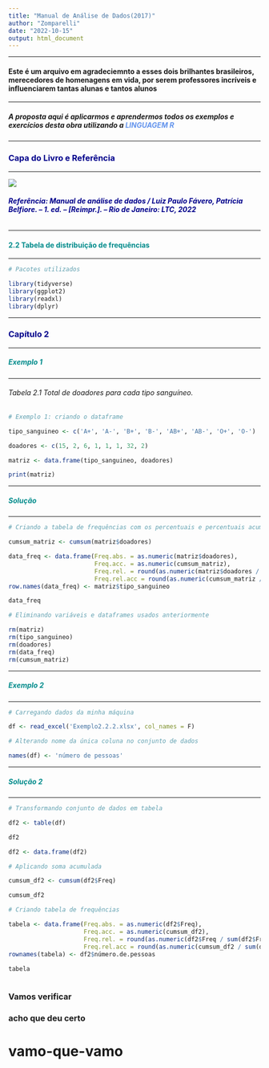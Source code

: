 ```yaml
---
title: "Manual de Análise de Dados(2017)"
author: "Zomparelli"
date: "2022-10-15"
output: html_document
---
```

---

#### Este é um arquivo em agradeciemnto a esses dois brilhantes brasileiros, merecedores de homenagens em vida, por serem professores incríveis e influenciarem tantas alunas e tantos alunos

---

##### A proposta aqui é aplicarmos e aprendermos todos os exemplos e exercícios desta obra utilizando a <span style = 'color: cornflowerblue'>**LINGUAGEM R**</span>

---

### <span style = 'color: darkblue'>**Capa do Livro e Referência**</span>

---

![](capa_manual.png)

###### <span style = 'color: darkblue'>**Referência: Manual de análise de dados / Luiz Paulo Fávero, Patrícia Belfiore. – 1. ed. – [Reimpr.]. – Rio de Janeiro: LTC, 2022** </span>

---

#### <span style='color:darkcyan'>**2.2 Tabela de distribuição de frequências**</span>

---

```r

# Pacotes utilizados

library(tidyverse)
library(ggplot2)
library(readxl)
library(dplyr)


```

---

### <span style = 'color: darkblue'>**Capítulo 2**</span>

---

##### <span style = 'color: darkcyan'>**Exemplo 1**</span>

---

###### Tabela 2.1 Total de doadores para cada tipo sanguíneo.

```r

# Exemplo 1: criando o dataframe

tipo_sanguineo <- c('A+', 'A-', 'B+', 'B-', 'AB+', 'AB-', 'O+', 'O-')

doadores <- c(15, 2, 6, 1, 1, 1, 32, 2)

matriz <- data.frame(tipo_sanguineo, doadores)

print(matriz)

```

---

##### <span style = 'color: darkcyan'>**Solução**</span>

---

```r

# Criando a tabela de frequências com os percentuais e percentuais acumulados

cumsum_matriz <- cumsum(matriz$doadores)

data_freq <- data.frame(Freq.abs. = as.numeric(matriz$doadores),
                        Freq.acc. = as.numeric(cumsum_matriz),
                        Freq.rel. = round(as.numeric(matriz$doadores / sum(matriz$doadores)), digits = 2),
                        Freq.rel.acc = round(as.numeric(cumsum_matriz / sum(matriz$doadores)), digits = 2))
row.names(data_freq) <- matriz$tipo_sanguineo

data_freq

```


```r

# Eliminando variáveis e dataframes usados anteriormente

rm(matriz)
rm(tipo_sanguineo)
rm(doadores)
rm(data_freq)
rm(cumsum_matriz)

```
---

##### <span style = 'color:darkcyan'>**Exemplo 2**</span>

---

```r

# Carregando dados da minha máquina

df <- read_excel('Exemplo2.2.2.xlsx', col_names = F)

# Alterando nome da única coluna no conjunto de dados 

names(df) <- 'número de pessoas'


```
---

##### <span style='color:darkcyan'>**Solução 2**</span>

---


```r

# Transformando conjunto de dados em tabela 

df2 <- table(df)

df2

df2 <- data.frame(df2)

# Aplicando soma acumulada

cumsum_df2 <- cumsum(df2$Freq)

cumsum_df2

# Criando tabela de frequências

tabela <- data.frame(Freq.abs. = as.numeric(df2$Freq),
                     Freq.acc. = as.numeric(cumsum_df2),
                     Freq.rel. = round(as.numeric(df2$Freq / sum(df2$Freq)), digits = 2),
                     Freq.rel.acc = round(as.numeric(cumsum_df2 / sum(df2$Freq)), digits = 2))
rownames(tabela) <- df2$número.de.pessoas
  
tabela



```

### Vamos verificar

### acho que deu certo

# vamo-que-vamo
